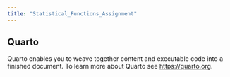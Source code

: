 ```yaml
---
title: "Statistical_Functions_Assignment"
---
```


## Quarto

Quarto enables you to weave together content and executable code into a finished document. To learn more about Quarto see <https://quarto.org>.
